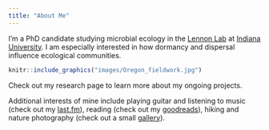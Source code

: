 ```yaml
---
title: "About Me"
---
```



I'm a PhD candidate studying microbial ecology in the [Lennon Lab](http://www.indiana.edu/~microbes/) at [Indiana University](http://www.bio.indiana.edu/). 
I am especially interested in how dormancy and dispersal influence ecological communities.

```r
knitr::include_graphics("images/Oregon_fieldwork.jpg")
```

Check out my research page to learn more about my ongoing projects.

Additional interests of mine include playing guitar and listening to music (check out my [last.fm](https://www.last.fm/user/nawis1017)), reading (check out my [goodreads](https://www.goodreads.com/nawis)), hiking and nature photography (check out a small [gallery](images/photo_gallery/index.html)). 


